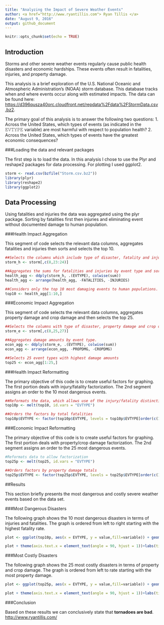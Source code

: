 ```yaml
---
title: "Analyzing the Impact of Severe Weather Events"
author: <a href="http://www.ryantillis.com"> Ryan Tillis </a>
date: "August 9, 2016"
output: github_document
---
```


```r
knitr::opts_chunk$set(echo = TRUE)
```

## Introduction

Storms and other severe weather events regularly cause public health disasters and economic hardships. These events often result in fatalities, injuries, and property damage.

This analysis is a brief exploration of the U.S. National Oceanic and Atmospheric Administration's (NOAA) storm database. This database tracks when and where events occur along with estimated impacts. The data can be found here: <https://d396qusza40orc.cloudfront.net/repdata%2Fdata%2FStormData.csv.bz2>.

The primary goal of this analysis is to answer the following two questions:
1. Across the United States, which types of events (as indicated in the 𝙴𝚅𝚃𝚈𝙿𝙴 variable) are most harmful with respect to population health?
2. Across the United States, which types of events have the greatest economic consequences?

###Loading the data and relevant packages

The first step is to load the data. In this analysis I chose to use the Plyr and reshape2 packages for data processing. For plotting I used ggplot2.

```r
storm <- read.csv(bzfile("Storm.csv.bz2"))
library(plyr)
library(reshape2)
library(ggplot2)
```

## Data Processing

Using fatalities and injuries the data was aggregated using the plyr package. Sorting by fatalities first then injuries and eliminating event without documented damage to human population.

###Health Impact Aggregation

This segment of code selects the relevant data columns, aggregates fatalities and injuries then sorts and selects the top 10.

```r
##Selects the columns which include type of disaster, fatality and injury counts.
storm_h <- storm[,c(8,23:24)]

##Aggregates the sums for fatalities and injuries by event type and sorts by fatality count then by injury count (highest first).
health_agg <- ddply(storm_h, .(EVTYPE), colwise(sum))
health_agg <- arrange(health_agg, -FATALITIES, -INJURIES)

##Considers only the top 10 most damaging events to human populations.
top10 <- health_agg[1:10,]
```

###Economic Impact Aggregation

This segment of code selects the relevant data columns, aggregates property damage and crop damage and then selects the top 25.

```r
##Selects the columns with type of disaster, property damage and crop damage.
storm_e <- storm[,c(8,25,27)]

##Aggregates damage amounts by event type.
econ_agg <- ddply(storm_e, .(EVTYPE), colwise(sum))
econ_agg <- arrange(econ_agg, -PROPDMG, -CROPDMG)

##Selects 25 event types with highest damage amounts
top25 <- econ_agg[1:25,]
```

###Health Impact Reformatting

The primary objective of this code is to create useful factors for graphing. The first portion deals with injury/fatality factorization. The 2nd segment assigns an order to the 10 most dangerous events.

```r
##Reformats the data, which allows use of the injury/fatality distinction as a factor rather than a column. Done using the reshape2 package.
top10p <- melt(top10, id.vars = "EVTYPE")

##Orders the factors by total fatalities
top10p$EVTYPE <- factor(top10p$EVTYPE, levels = top10p$EVTYPE[order(c(1:10))])
```

###Economic Impact Reformatting

The primary objective of this code is to create useful factors for graphing. The first portion deals with property/crop damage factorization. The 2nd segment assigns an order to the 25 most dangerous events.

```r
#Reformats data to allow factorization
top25p <- melt(top25, id.vars = "EVTYPE")

##Orders factors by property damage totals
top25p$EVTYPE <- factor(top25p$EVTYPE, levels = top25p$EVTYPE[order(c(1:25))])
```

##Results

This section briefly presents the most dangerous and costly severe weather events based on the data set.

###Most Dangerous Disasters

The following graph shows the 10 most dangerous disasters in terms of injuries and fatalities. The graph is ordered from left to right starting with the highest fatality rate.

```r
plot <- ggplot(top10p, aes(x = EVTYPE, y = value,fill=variable)) + geom_bar(stat='identity')

plot + theme(axis.text.x = element_text(angle = 90, hjust = 1))+labs(title="Most Dangerous Severe Weather Events",x="Event Type", y = "Incidents")
```

###Most Costly Disasters

The following graph shows the 25 most costly disasters in terms of property and crop damage. The graph is ordered from left to rate starting with the most property damage.

```R
plot <- ggplot(top25p, aes(x = EVTYPE, y = value,fill=variable)) + geom_bar(stat='identity')

plot + theme(axis.text.x = element_text(angle = 90, hjust = 1))+labs(title="Most Costly Severe Weather Events", x="Event", y = "Dollars")
```

###Conclusion

Based on these results we can conclusively state that **tornadoes are bad**.
<http://www.ryantillis.com/>

